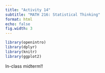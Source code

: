 ```yaml
---
title: "Activity 14"
subtitle: "MATH 216: Statistical Thinking"
format: html
echo: false
fig.width: 3
---
```


```r
library(openintro)
library(dplyr)
library(knitr)
library(ggplot2)
```

In-class midterm!!


